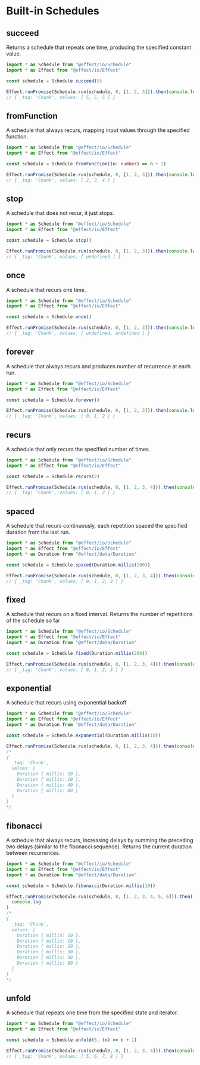 # Built-in Schedules

## succeed

Returns a schedule that repeats one time, producing the specified constant value.

```ts
import * as Schedule from "@effect/io/Schedule"
import * as Effect from "@effect/io/Effect"

const schedule = Schedule.succeed(5)

Effect.runPromise(Schedule.run(schedule, 0, [1, 2, 3])).then(console.log)
// { _tag: 'Chunk', values: [ 5, 5, 5 ] }
```

## fromFunction

A schedule that always recurs, mapping input values through the specified function.

```ts
import * as Schedule from "@effect/io/Schedule"
import * as Effect from "@effect/io/Effect"

const schedule = Schedule.fromFunction((n: number) => n + 1)

Effect.runPromise(Schedule.run(schedule, 0, [1, 2, 3])).then(console.log)
// { _tag: 'Chunk', values: [ 2, 3, 4 ] }
```

## stop

A schedule that does not recur, it just stops.

```ts
import * as Schedule from "@effect/io/Schedule"
import * as Effect from "@effect/io/Effect"

const schedule = Schedule.stop()

Effect.runPromise(Schedule.run(schedule, 0, [1, 2, 3])).then(console.log)
// { _tag: 'Chunk', values: [ undefined ] }
```

## once

A schedule that recurs one time.

```ts
import * as Schedule from "@effect/io/Schedule"
import * as Effect from "@effect/io/Effect"

const schedule = Schedule.once()

Effect.runPromise(Schedule.run(schedule, 0, [1, 2, 3])).then(console.log)
// { _tag: 'Chunk', values: [ undefined, undefined ] }
```

## forever

A schedule that always recurs and produces number of recurrence at each run.

```ts
import * as Schedule from "@effect/io/Schedule"
import * as Effect from "@effect/io/Effect"

const schedule = Schedule.forever()

Effect.runPromise(Schedule.run(schedule, 0, [1, 2, 3])).then(console.log)
// { _tag: 'Chunk', values: [ 0, 1, 2 ] }
```

## recurs

A schedule that only recurs the specified number of times.

```ts
import * as Schedule from "@effect/io/Schedule"
import * as Effect from "@effect/io/Effect"

const schedule = Schedule.recurs(2)

Effect.runPromise(Schedule.run(schedule, 0, [1, 2, 3, 4])).then(console.log)
// { _tag: 'Chunk', values: [ 0, 1, 2 ] }
```

## spaced

A schedule that recurs continuously, each repetition spaced the specified duration from the last run.

```ts
import * as Schedule from "@effect/io/Schedule"
import * as Effect from "@effect/io/Effect"
import * as Duration from "@effect/data/Duration"

const schedule = Schedule.spaced(Duration.millis(200))

Effect.runPromise(Schedule.run(schedule, 0, [1, 2, 3, 4])).then(console.log)
// { _tag: 'Chunk', values: [ 0, 1, 2, 3 ] }
```

## fixed

A schedule that recurs on a fixed interval. Returns the number of repetitions of the schedule so far

```ts
import * as Schedule from "@effect/io/Schedule"
import * as Effect from "@effect/io/Effect"
import * as Duration from "@effect/data/Duration"

const schedule = Schedule.fixed(Duration.millis(200))

Effect.runPromise(Schedule.run(schedule, 0, [1, 2, 3, 4])).then(console.log)
// { _tag: 'Chunk', values: [ 0, 1, 2, 3 ] }
```

## exponential

A schedule that recurs using exponential backoff

```ts
import * as Schedule from "@effect/io/Schedule"
import * as Effect from "@effect/io/Effect"
import * as Duration from "@effect/data/Duration"

const schedule = Schedule.exponential(Duration.millis(10))

Effect.runPromise(Schedule.run(schedule, 0, [1, 2, 3, 4])).then(console.log)
/*
{
  _tag: 'Chunk',
  values: [
    Duration { millis: 10 },
    Duration { millis: 20 },
    Duration { millis: 40 },
    Duration { millis: 80 }
  ]
}
*/
```

## fibonacci

A schedule that always recurs, increasing delays by summing the preceding two delays (similar to the fibonacci sequence). Returns the current duration between recurrences.

```ts
import * as Schedule from "@effect/io/Schedule"
import * as Effect from "@effect/io/Effect"
import * as Duration from "@effect/data/Duration"

const schedule = Schedule.fibonacci(Duration.millis(10))

Effect.runPromise(Schedule.run(schedule, 0, [1, 2, 3, 4, 5, 6])).then(
  console.log
)
/*
{
  _tag: 'Chunk',
  values: [
    Duration { millis: 10 },
    Duration { millis: 10 },
    Duration { millis: 20 },
    Duration { millis: 30 },
    Duration { millis: 50 },
    Duration { millis: 80 }
  ]
}
*/
```

## unfold

A schedule that repeats one time from the specified state and iterator.

```ts
import * as Schedule from "@effect/io/Schedule"
import * as Effect from "@effect/io/Effect"

const schedule = Schedule.unfold(5, (n) => n + 1)

Effect.runPromise(Schedule.run(schedule, 0, [1, 2, 3, 4])).then(console.log)
// { _tag: 'Chunk', values: [ 5, 6, 7, 8 ] }
```
